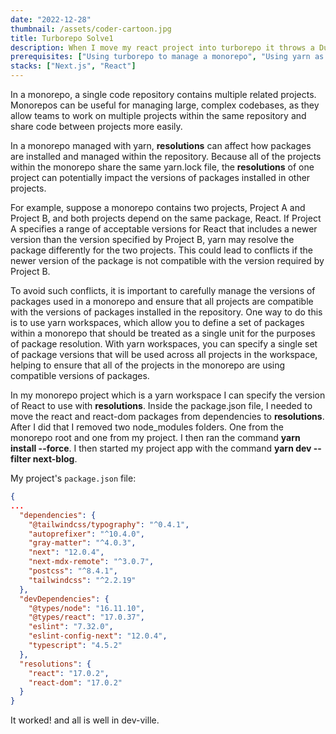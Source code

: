 ```yaml
---
date: "2022-12-28"
thumbnail: /assets/coder-cartoon.jpg
title: Turborepo Solve1
description: When I move my react project into turborepo it throws a Duplicate React error
prerequisites: ["Using turborepo to manage a monorepo", "Using yarn as your package manager"]
stacks: ["Next.js", "React"]
---
```


<Prerequisites />

In a monorepo, a single code repository contains multiple related projects. Monorepos can be useful for managing large, complex codebases, as they allow teams to work on multiple projects within the same repository and share code between projects more easily.

In a monorepo managed with yarn, **resolutions** can affect how packages are installed and managed within the repository. Because all of the projects within the monorepo share the same yarn.lock file, the **resolutions** of one project can potentially impact the versions of packages installed in other projects.

For example, suppose a monorepo contains two projects, Project A and Project B, and both projects depend on the same package, React. If Project A specifies a range of acceptable versions for React that includes a newer version than the version specified by Project B, yarn may resolve the package differently for the two projects. This could lead to conflicts if the newer version of the package is not compatible with the version required by Project B.

To avoid such conflicts, it is important to carefully manage the versions of packages used in a monorepo and ensure that all projects are compatible with the versions of packages installed in the repository. One way to do this is to use yarn workspaces, which allow you to define a set of packages within a monorepo that should be treated as a single unit for the purposes of package resolution. With yarn workspaces, you can specify a single set of package versions that will be used across all projects in the workspace, helping to ensure that all of the projects in the monorepo are using compatible versions of packages.

In my monorepo project which is a yarn workspace I can specify the version of React to use with **resolutions**. Inside the package.json file, I needed to move the react and react-dom packages from dependencies to **resolutions**. After I did that I removed two node_modules folders. One from the monorepo root and one from my project. I then ran the command **yarn install --force**. I then started my project app with the command **yarn dev --filter next-blog**.

My project's `package.json` file:

```json
{
...
  "dependencies": {
    "@tailwindcss/typography": "^0.4.1",
    "autoprefixer": "^10.4.0",
    "gray-matter": "^4.0.3",
    "next": "12.0.4",
    "next-mdx-remote": "^3.0.7",
    "postcss": "^8.4.1",
    "tailwindcss": "^2.2.19"
  },
  "devDependencies": {
    "@types/node": "16.11.10",
    "@types/react": "17.0.37",
    "eslint": "7.32.0",
    "eslint-config-next": "12.0.4",
    "typescript": "4.5.2"
  },
  "resolutions": {
    "react": "17.0.2",
    "react-dom": "17.0.2"
  }
}
```

It worked! and all is well in dev-ville.
